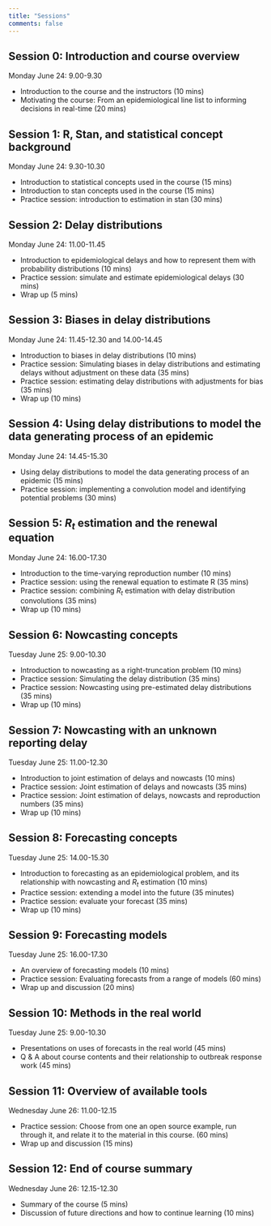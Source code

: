 ```yaml
---
title: "Sessions"
comments: false
---
```


## Session 0: Introduction and course overview

Monday June 24: 9.00-9.30

- Introduction to the course and the instructors (10 mins)
- Motivating the course: From an epidemiological line list to informing decisions in real-time (20 mins)

## Session 1: R, Stan, and statistical concept background

Monday June 24: 9.30-10.30

- Introduction to statistical concepts used in the course (15 mins)
- Introduction to stan concepts used in the course (15 mins)
- Practice session: introduction to estimation in stan (30 mins)

## Session 2: Delay distributions

Monday June 24: 11.00-11.45

- Introduction to epidemiological delays and how to represent them with probability distributions (10 mins)
- Practice session: simulate and estimate epidemiological delays (30 mins)
- Wrap up (5 mins)

## Session 3: Biases in delay distributions

Monday June 24: 11.45-12.30 and 14.00-14.45

- Introduction to biases in delay distributions (10 mins)
- Practice session: Simulating biases in delay distributions and estimating delays without adjustment on these data (35 mins)
- Practice session: estimating delay distributions with adjustments for bias (35 mins)
- Wrap up (10 mins)

## Session 4: Using delay distributions to model the data generating process of an epidemic

Monday June 24: 14.45-15.30

- Using delay distributions to model the data generating process of an epidemic (15 mins)
- Practice session: implementing a convolution model and identifying potential problems (30 mins)

## Session 5: $R_t$ estimation and the renewal equation

Monday June 24: 16.00-17.30

- Introduction to the time-varying reproduction number (10 mins)
- Practice session: using the renewal equation to estimate R (35 mins)
- Practice session: combining $R_t$ estimation with delay distribution convolutions (35 mins)
- Wrap up (10 mins)

## Session 6: Nowcasting concepts

Tuesday June 25: 9.00-10.30

- Introduction to nowcasting as a right-truncation problem (10 mins)
- Practice session: Simulating the delay distribution (35 mins)
- Practice session: Nowcasting using pre-estimated delay distributions (35 mins)
- Wrap up (10 mins)

## Session 7: Nowcasting with an unknown reporting delay

Tuesday June 25: 11.00-12.30

- Introduction to joint estimation of delays and nowcasts (10 mins)
- Practice session: Joint estimation of delays and nowcasts (35 mins)
- Practice session: Joint estimation of delays, nowcasts and reproduction numbers (35 mins)
- Wrap up (10 mins)

## Session 8: Forecasting concepts

Tuesday June 25: 14.00-15.30

- Introduction to forecasting as an epidemiological problem, and its relationship with nowcasting and $R_t$ estimation (10 mins)
- Practice session: extending a model into the future (35 minutes)
- Practice session: evaluate your forecast (35 mins)
- Wrap up (10 mins)

## Session 9: Forecasting models

Tuesday June 25: 16.00-17.30

- An overview of forecasting models (10 mins)
- Practice session: Evaluating forecasts from a range of models (60 mins)
- Wrap up and discussion (20 mins)

## Session 10: Methods in the real world

Tuesday June 25: 9.00-10.30

- Presentations on uses of forecasts in the real world (45 mins)
- Q & A about course contents and their relationship to outbreak response work (45 mins)

## Session 11: Overview of available tools

Wednesday June 26: 11.00-12.15

- Practice session: Choose from one an open source example, run through it,
and relate it to the material in this course.  (60 mins)
- Wrap up and discussion (15 mins)

## Session 12: End of course summary

Wednesday June 26: 12.15-12.30

- Summary of the course (5 mins)
- Discussion of future directions and how to continue learning (10 mins)
